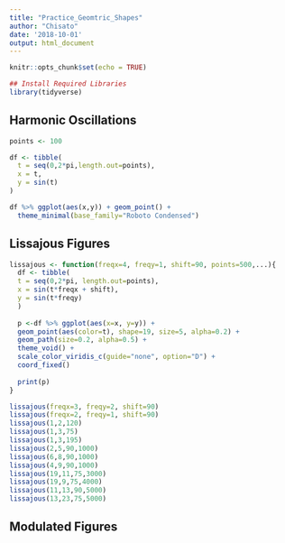 ```yaml
---
title: "Practice_Geomtric_Shapes"
author: "Chisato"
date: '2018-10-01'
output: html_document
---
```


```r
knitr::opts_chunk$set(echo = TRUE)

## Install Required Libraries
library(tidyverse)
```

## Harmonic Oscillations

```r

points <- 100

df <- tibble(
  t = seq(0,2*pi,length.out=points),
  x = t,
  y = sin(t)
)

df %>% ggplot(aes(x,y)) + geom_point() +
  theme_minimal(base_family="Roboto Condensed")

```

## Lissajous Figures

```r

lissajous <- function(freqx=4, freqy=1, shift=90, points=500,...){
  df <- tibble(
  t = seq(0,2*pi, length.out=points),
  x = sin(t*freqx + shift),
  y = sin(t*freqy)
  ) 
  
  p <-df %>% ggplot(aes(x=x, y=y)) + 
  geom_point(aes(color=t), shape=19, size=5, alpha=0.2) +
  geom_path(size=0.2, alpha=0.5) +
  theme_void() +
  scale_color_viridis_c(guide="none", option="D") +
  coord_fixed()
  
  print(p)
}

lissajous(freqx=3, freqy=2, shift=90)
lissajous(freqx=2, freqy=1, shift=90)
lissajous(1,2,120)
lissajous(1,3,75)
lissajous(1,3,195)
lissajous(2,5,90,1000)
lissajous(6,8,90,1000)
lissajous(4,9,90,1000)
lissajous(19,11,75,3000)
lissajous(19,9,75,4000)
lissajous(11,13,90,5000)
lissajous(13,23,75,5000)


```


## Modulated Figures

